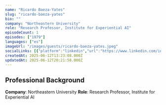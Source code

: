 ```yaml
---
name: "Ricardo Baeza-Yates"
slug: "ricardo-baeza-yates"
bio: ""
company: "Northeastern University"
role: "Research Professor, Institute for Experiential AI"
episodeCount: 1
episodes: ["1979"]
languages: ["es"]
imageUrl: "/images/guests/ricardo-baeza-yates.jpeg"
socialLinks: [{"platform":"linkedin","url":"https://www.linkedin.com/in/ricardobaezayates/"}]
createdAt: 2025-06-12T13:23:08.000Z
updatedAt: 2025-06-12T20:21:58.000Z
---
```


## Professional Background

**Company**: Northeastern University
**Role**: Research Professor, Institute for Experiential AI
